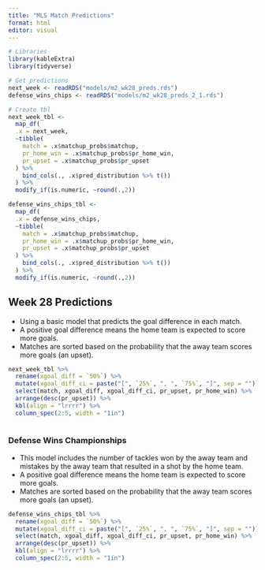 ```yaml
---
title: "MLS Match Predictions"
format: html
editor: visual
---
```


```r
# Libraries
library(kableExtra)
library(tidyverse)

# Get predictions
next_week <- readRDS("models/m2_wk28_preds.rds")
defense_wins_chips <- readRDS("models/m2_wk28_preds_2_1.rds")

# Create tbl
next_week_tbl <- 
  map_df(
  .x = next_week,
  ~tibble(
    match = .x$matchup_probs$matchup,
    pr_home_win = .x$matchup_probs$pr_home_win,
    pr_upset = .x$matchup_probs$pr_upset
  ) %>% 
    bind_cols(., .x$pred_distribution %>% t())
  ) %>% 
  modify_if(is.numeric, ~round(.,2)) 

defense_wins_chips_tbl <- 
  map_df(
  .x = defense_wins_chips,
  ~tibble(
    match = .x$matchup_probs$matchup,
    pr_home_win = .x$matchup_probs$pr_home_win,
    pr_upset = .x$matchup_probs$pr_upset
  ) %>% 
    bind_cols(., .x$pred_distribution %>% t())
  ) %>% 
  modify_if(is.numeric, ~round(.,2)) 
```

## Week 28 Predictions

-   Using a basic model that predicts the goal difference in each match.
-   A positive goal difference means the home team is expected to score more goals.
-   Matches are sorted based on the probability that the away team scores more goals (an upset).


```r
next_week_tbl %>% 
  rename(xgoal_diff = `50%`) %>% 
  mutate(xgoal_diff_ci = paste("[", `25%`, ", ", `75%`, "]", sep = "")) %>% 
  select(match, xgoal_diff, xgoal_diff_ci, pr_upset, pr_home_win) %>% 
  arrange(desc(pr_upset)) %>% 
  kbl(align = "lrrrr") %>% 
  column_spec(2:5, width = "1in")
  
```

### Defense Wins Championships
- This model includes the number of tackles won by the away team and mistakes by the away team that resulted in a shot by the home team.
-   A positive goal difference means the home team is expected to score more goals.
-   Matches are sorted based on the probability that the away team scores more goals (an upset).

```r
defense_wins_chips_tbl %>% 
  rename(xgoal_diff = `50%`) %>% 
  mutate(xgoal_diff_ci = paste("[", `25%`, ", ", `75%`, "]", sep = "")) %>% 
  select(match, xgoal_diff, xgoal_diff_ci, pr_upset, pr_home_win) %>% 
  arrange(desc(pr_upset)) %>% 
  kbl(align = "lrrrr") %>% 
  column_spec(2:5, width = "1in")
```

